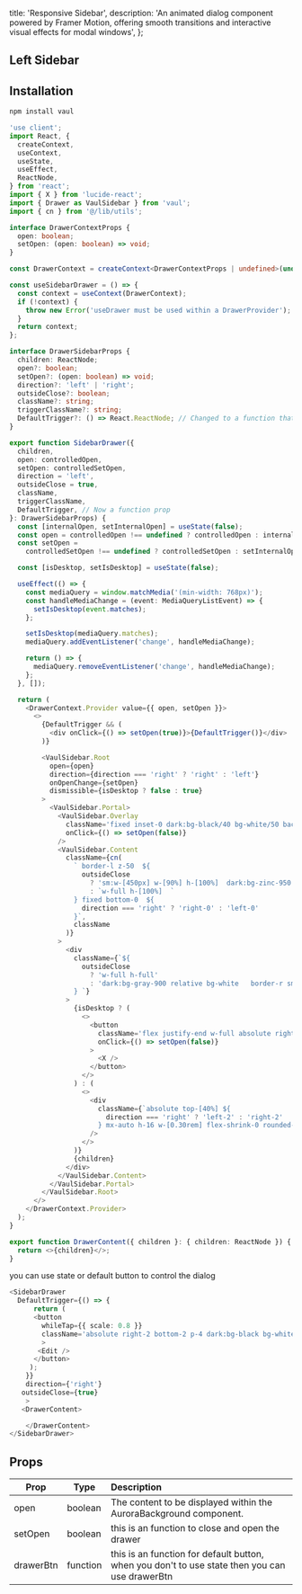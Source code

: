   title: 'Responsive Sidebar',
  description:
    'An animated dialog component powered by Framer Motion, offering smooth transitions and interactive visual effects for modal windows',
};

<ComponentCodePreview name='sidebar-drawer' hasReTrigger responsive />

## Left Sidebar

<ComponentCodePreview name='left-sidebar-drawer' hasReTrigger responsive />

## Installation

```bash
npm install vaul
```

```ts drawer.tsx
'use client';
import React, {
  createContext,
  useContext,
  useState,
  useEffect,
  ReactNode,
} from 'react';
import { X } from 'lucide-react';
import { Drawer as VaulSidebar } from 'vaul';
import { cn } from '@/lib/utils';

interface DrawerContextProps {
  open: boolean;
  setOpen: (open: boolean) => void;
}

const DrawerContext = createContext<DrawerContextProps | undefined>(undefined);

const useSidebarDrawer = () => {
  const context = useContext(DrawerContext);
  if (!context) {
    throw new Error('useDrawer must be used within a DrawerProvider');
  }
  return context;
};

interface DrawerSidebarProps {
  children: ReactNode;
  open?: boolean;
  setOpen?: (open: boolean) => void;
  direction?: 'left' | 'right';
  outsideClose?: boolean;
  className?: string;
  triggerClassName?: string;
  DefaultTrigger?: () => React.ReactNode; // Changed to a function that returns ReactNode
}

export function SidebarDrawer({
  children,
  open: controlledOpen,
  setOpen: controlledSetOpen,
  direction = 'left',
  outsideClose = true,
  className,
  triggerClassName,
  DefaultTrigger, // Now a function prop
}: DrawerSidebarProps) {
  const [internalOpen, setInternalOpen] = useState(false);
  const open = controlledOpen !== undefined ? controlledOpen : internalOpen;
  const setOpen =
    controlledSetOpen !== undefined ? controlledSetOpen : setInternalOpen;

  const [isDesktop, setIsDesktop] = useState(false);

  useEffect(() => {
    const mediaQuery = window.matchMedia('(min-width: 768px)');
    const handleMediaChange = (event: MediaQueryListEvent) => {
      setIsDesktop(event.matches);
    };

    setIsDesktop(mediaQuery.matches);
    mediaQuery.addEventListener('change', handleMediaChange);

    return () => {
      mediaQuery.removeEventListener('change', handleMediaChange);
    };
  }, []);

  return (
    <DrawerContext.Provider value={{ open, setOpen }}>
      <>
        {DefaultTrigger && (
          <div onClick={() => setOpen(true)}>{DefaultTrigger()}</div>
        )}

        <VaulSidebar.Root
          open={open}
          direction={direction === 'right' ? 'right' : 'left'}
          onOpenChange={setOpen}
          dismissible={isDesktop ? false : true}
        >
          <VaulSidebar.Portal>
            <VaulSidebar.Overlay
              className='fixed inset-0 dark:bg-black/40 bg-white/50 backdrop-blur-sm z-50  '
              onClick={() => setOpen(false)}
            />
            <VaulSidebar.Content
              className={cn(
                ` border-l z-50  ${
                  outsideClose
                    ? 'sm:w-[450px] w-[90%] h-[100%]  dark:bg-zinc-950 bg-zinc-100'
                    : `w-full h-[100%]  `
                } fixed bottom-0  ${
                  direction === 'right' ? 'right-0' : 'left-0'
                }`,
                className
              )}
            >
              <div
                className={`${
                  outsideClose
                    ? 'w-full h-full'
                    : 'dark:bg-gray-900 relative bg-white   border-r sm:w-[450px] w-[90%] h-full'
                } `}
              >
                {isDesktop ? (
                  <>
                    <button
                      className='flex justify-end w-full absolute right-2 top-2'
                      onClick={() => setOpen(false)}
                    >
                      <X />
                    </button>
                  </>
                ) : (
                  <>
                    <div
                      className={`absolute top-[40%] ${
                        direction === 'right' ? 'left-2' : 'right-2'
                      } mx-auto h-16 w-[0.30rem] flex-shrink-0 rounded-full bg-gray-600 my-4`}
                    />
                  </>
                )}
                {children}
              </div>
            </VaulSidebar.Content>
          </VaulSidebar.Portal>
        </VaulSidebar.Root>
      </>
    </DrawerContext.Provider>
  );
}

export function DrawerContent({ children }: { children: ReactNode }) {
  return <>{children}</>;
}
```

you can use state or default button to control the dialog

```ts
<SidebarDrawer
  DefaultTrigger={() => {
      return (
      <button
        whileTap={{ scale: 0.8 }}
        className='absolute right-2 bottom-2 p-4 dark:bg-black bg-white rounded-lg shadow-black'
        >
       <Edit />
      </button>
     );
    }}
    direction={'right'}
   outsideClose={true}
    >
   <DrawerContent>

    </DrawerContent>
</SidebarDrawer>
```

## Props

| Prop      | Type     | Description                                                                                    |
| --------- | -------- | :--------------------------------------------------------------------------------------------- |
| open      | boolean  | The content to be displayed within the AuroraBackground component.                             |
| setOpen   | boolean  | this is an function to close and open the drawer                                               |
| drawerBtn | function | this is an function for default button, when you don't to use state then you can use drawerBtn |
